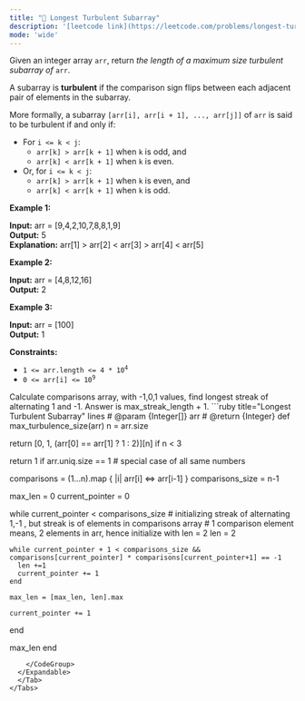 ```yaml
---
title: "🧀 Longest Turbulent Subarray"
description: '[leetcode link](https://leetcode.com/problems/longest-turbulent-subarray/description/)'
mode: 'wide'
---
```

<Tabs>
  <Tab title="Question" icon="circle-question" iconType="regular">
    <Card>
      <p>Given an integer array <code>arr</code>, return <em>the length of a maximum size turbulent subarray of</em> <code>arr</code>.</p>  <p>A subarray is <strong>turbulent</strong> if the comparison sign flips between each adjacent pair of elements in the subarray.</p>  <p>More formally, a subarray <code>[arr[i], arr[i + 1], ..., arr[j]]</code> of <code>arr</code> is said to be turbulent if and only if:</p>  <ul>  <li>For <code>i &lt;= k &lt; j</code>:   <ul>   <li><code>arr[k] &gt; arr[k + 1]</code> when <code>k</code> is odd, and</li>   <li><code>arr[k] &lt; arr[k + 1]</code> when <code>k</code> is even.</li>  </ul>  </li>  <li>Or, for <code>i &lt;= k &lt; j</code>:  <ul>   <li><code>arr[k] &gt; arr[k + 1]</code> when <code>k</code> is even, and</li>   <li><code>arr[k] &lt; arr[k + 1]</code> when <code>k</code> is odd.</li>  </ul>  </li> </ul>   <p><strong class="example">Example 1:</strong></p>   <strong>Input:</strong> arr = [9,4,2,10,7,8,8,1,9] <br/> <strong>Output:</strong> 5 <br/> <strong>Explanation:</strong> arr[1] &gt; arr[2] &lt; arr[3] &gt; arr[4] &lt; arr[5]   <p><strong class="example">Example 2:</strong></p>   <strong>Input:</strong> arr = [4,8,12,16] <br/> <strong>Output:</strong> 2   <p><strong class="example">Example 3:</strong></p>   <strong>Input:</strong> arr = [100] <br/> <strong>Output:</strong> 1    <p><strong>Constraints:</strong></p>  <ul>  <li><code>1 &lt;= arr.length &lt;= 4 * 10<sup>4</sup></code></li>  <li><code>0 &lt;= arr[i] &lt;= 10<sup>9</sup></code></li> </ul> 
    </Card>
  </Tab>
  <Tab title="Solution" icon="lightbulb" iconType="regular" >
    <Card>
      Calculate comparisons array, with -1,0,1 values, find longest streak of alternating 1 and -1.
Answer is max_streak_length + 1.
</Card>
  <Expandable title="code">
    <CodeGroup dropdown>
```ruby title="Longest Turbulent Subarray" lines
# @param {Integer[]} arr
# @return {Integer}
def max_turbulence_size(arr)
  n = arr.size
  
  return [0, 1, (arr[0] == arr[1] ? 1 : 2)][n] if n < 3
  
  return 1 if arr.uniq.size == 1 # special case of all same numbers

  comparisons = (1...n).map { |i| arr[i] <=> arr[i-1] }
  comparisons_size = n-1

  max_len = 0 
  current_pointer = 0

  while current_pointer < comparisons_size
    # initializing streak of alternating 1,-1 , but streak is of elements in comparisons array
    # 1 comparison element means, 2 elements in arr, hence initialize with len = 2
    len = 2

    while current_pointer + 1 < comparisons_size && comparisons[current_pointer] * comparisons[current_pointer+1] == -1
      len +=1
      current_pointer += 1
    end

    max_len = [max_len, len].max
    
    current_pointer += 1
  end

  max_len
end
```
    </CodeGroup>
  </Expandable>
  </Tab>
</Tabs>